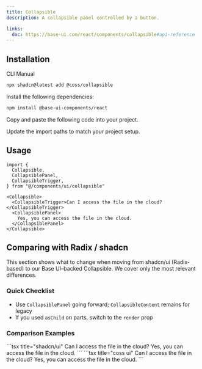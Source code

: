 ```yaml
---
title: Collapsible
description: A collapsible panel controlled by a button.

links:
  doc: https://base-ui.com/react/components/collapsible#api-reference
---
```


<ComponentPreview name="collapsible-demo" />

## Installation

<CodeTabs>

<TabsList>
  <TabsTab value="cli">CLI</TabsTab>
  <TabsTab value="manual">Manual</TabsTab>
</TabsList>
<TabsPanel value="cli">

```bash
npx shadcn@latest add @coss/collapsible
```

</TabsPanel>

<TabsPanel value="manual">

<Steps>

<Step>Install the following dependencies:</Step>

```bash
npm install @base-ui-components/react
```

<Step>Copy and paste the following code into your project.</Step>

<ComponentSource name="collapsible" title="components/ui/collapsible.tsx" />

<Step>Update the import paths to match your project setup.</Step>

</Steps>

</TabsPanel>

</CodeTabs>

## Usage

```tsx
import {
  Collapsible,
  CollapsiblePanel,
  CollapsibleTrigger,
} from "@/components/ui/collapsible"
```

```tsx
<Collapsible>
  <CollapsibleTrigger>Can I access the file in the cloud?</CollapsibleTrigger>
  <CollapsiblePanel>
    Yes, you can access the file in the cloud.
  </CollapsiblePanel>
</Collapsible>
```

## Comparing with Radix / shadcn

This section shows what to change when moving from shadcn/ui (Radix-based) to our Base UI–backed Collapsible. We cover only the most relevant differences.

### Quick Checklist

- Use `CollapsiblePanel` going forward; `CollapsibleContent` remains for legacy
- If you used `asChild` on parts, switch to the `render` prop

### Comparison Examples

<span data-lib="radix-ui">
  ```tsx title="shadcn/ui"
  <Collapsible>
    <CollapsibleTrigger>Can I access the file in the cloud?</CollapsibleTrigger>
    <CollapsibleContent>
      Yes, you can access the file in the cloud.
    </CollapsibleContent>
  </Collapsible>
  ```
</span>

<span data-lib="base-ui">
  ```tsx title="coss ui"
  <Collapsible>
    <CollapsibleTrigger>Can I access the file in the cloud?</CollapsibleTrigger>
    <CollapsiblePanel>
      Yes, you can access the file in the cloud.
    </CollapsiblePanel>
  </Collapsible>
  ```
</span>
